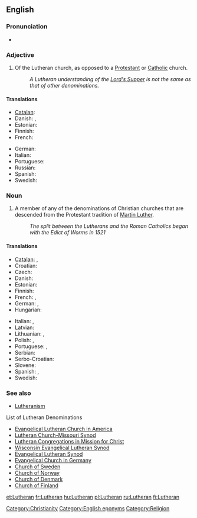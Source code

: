 ==English==

===Pronunciation===
*{{audio|en-us-Lutheran.ogg|Audio (US)}}

===Adjective===
{{en-adj}}

# Of the Lutheran church, as opposed to a [[Protestant]] or [[Catholic]] church.
#:''A Lutheran understanding of the [[Lord's Supper]] is not the same as that of other denominations.''

====Translations====
{{trans-top|related to the Lutheran church}}
* [[Catalan]]: {{t|ca|luterà}}
* Danish: {{t|da|lutheransk}}, {{t|da|luthersk}}
* Estonian: {{t|et|luterlik}}
* Finnish: {{t+|fi|luterilainen}}
* French: {{t|fr|luthérien|m}}
{{trans-mid}}
* German: {{t|de|lutherisch}}
* Italian: {{t|it|luterano|m}}
* Portuguese: {{t|pt|luterano}}
* Russian: {{t|ru|лютеранский|m|sc=Cyrl}}
* Spanish: {{t|es|luterano}}
* Swedish: {{t|sv|luthersk}}
{{trans-bottom}}

===Noun===
{{en-noun}}

# A member of any of the denominations of Christian churches that are descended from the Protestant tradition of [[w:Martin Luther|Martin Luther]].
#:''The split between the Lutherans and the Roman Catholics began with the Edict of Worms in 1521''
====Translations====
{{trans-top|A member of a Lutheran church}}
* [[Catalan]]: {{t|ca|luterà|m}}, {{t|ca|luterana|f}}
* Croatian: {{t|hr|luteranac|m}}
* Czech: {{t|cs|luterán|m}}
* Danish: {{t|da|lutheraner|c}}
* Estonian: {{t|et|luterlane}}
* Finnish: {{t+|fi|luterilainen}}
* French: {{t|fr|luthérien|m}}, {{t|fr|luthérienne|f}}
* German: {{t|de|Luteraner|m}}, {{t|de|Luteranerin|f}}
* Hungarian: {{t|hu|luteránus}} 
{{trans-mid}}
* Italian: {{t|it|luterano|m}}, {{t|it|luterana|f}} 
* Latvian: {{t|lv|luterānis|m}}
* Lithuanian: {{t|lt|liuteronas|m}}, {{t|lt|liuteronė|f}}
* Polish: {{t|pl|luteranin|m}}, {{t|pl|luteranka|f}}
* Portuguese: {{t|pt|luterano|m}}, {{t|pt|luterana|f}}
* Serbian: {{t|sr|лутеран|m}}
* Serbo-Croatian: {{t|sh|лутеран|m}}
* Slovene: {{sl|luteranec}}
* Spanish: {{t|es|luterano|m}}, {{t|es|luterana|f}}
* Swedish: {{t|sv|lutheran}}
{{trans-bottom}}

===See also===
*[[Lutheranism]]
;List of Lutheran Denominations
*[http://en.wikipedia.org/wiki/Evangelical_Lutheran_Church_in_America Evangelical Lutheran Church in America]
*[http://en.wikipedia.org/wiki/Lutheran_Church-Missouri_Synod Lutheran Church-Missouri Synod]
*[[w:Lutheran Congregations in Mission for Christ|Lutheran Congregations in Mission for Christ]]
*[http://en.wikipedia.org/wiki/Wisconsin_Evangelical_Lutheran_Synod Wisconsin Evangelical Lutheran Synod]
*[http://en.wikipedia.org/wiki/Evangelical_Lutheran_Synod Evangelical Lutheran Synod]
*[http://en.wikipedia.org/wiki/Evangelical_Church_in_Germany Evangelical Church in Germany]
*[http://en.wikipedia.org/wiki/Church_of_Sweden Church of Sweden]
*[http://en.wikipedia.org/wiki/Church_of_Norway Church of Norway]
*[http://en.wikipedia.org/wiki/Church_of_Denmark Church of Denmark]
*[http://en.wikipedia.org/wiki/Church_of_Finland Church of Finland]

[[Category:Christianity]]
[[Category:English eponyms]]
[[Category:Religion]]

[[et:Lutheran]]
[[fr:Lutheran]]
[[hu:Lutheran]]
[[pl:Lutheran]]
[[ru:Lutheran]]
[[fi:Lutheran]]
